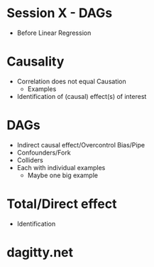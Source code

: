 # Session X - DAGs

* Before Linear Regression

# Causality

* Correlation does not equal Causation
  * Examples
* Identification of (causal) effect(s) of interest

# DAGs

* Indirect causal effect/Overcontrol Bias/Pipe
* Confounders/Fork
* Colliders
* Each with individual examples
  * Maybe one big example

# Total/Direct effect

* Identification

# dagitty.net
